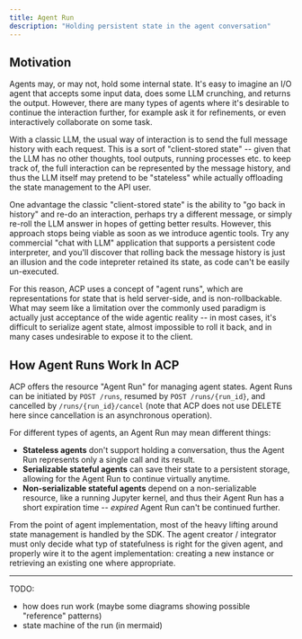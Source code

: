 ```yaml
---
title: Agent Run
description: "Holding persistent state in the agent conversation"
---
```


## Motivation

Agents may, or may not, hold some internal state. It's easy to imagine an I/O agent that accepts some input data, does some LLM crunching, and returns the output. However, there are many types of agents where it's desirable to continue the interaction further, for example ask it for refinements, or even interactively collaborate on some task.

With a classic LLM, the usual way of interaction is to send the full message history with each request. This is a sort of "client-stored state" -- given that the LLM has no other thoughts, tool outputs, running processes etc. to keep track of, the full interaction can be represented by the message history, and thus the LLM itself may pretend to be "stateless" while actually offloading the state management to the API user.

One advantage the classic "client-stored state" is the ability to "go back in history" and re-do an interaction, perhaps try a different message, or simply re-roll the LLM answer in hopes of getting better results. However, this approach stops being viable as soon as we introduce agentic tools. Try any commercial "chat with LLM" application that supports a persistent code interpreter, and you'll discover that rolling back the message history is just an illusion and the code intepreter retained its state, as code can't be easily un-executed.

For this reason, ACP uses a concept of "agent runs", which are representations for state that is held server-side, and is non-rollbackable. What may seem like a limitation over the commonly used paradigm is actually just acceptance of the wide agentic reality -- in most cases, it's difficult to serialize agent state, almost impossible to roll it back, and in many cases undesirable to expose it to the client.

## How Agent Runs Work In ACP

ACP offers the resource "Agent Run" for managing agent states. Agent Runs can be initiated by `POST /runs`, resumed by `POST /runs/{run_id}`, and cancelled by `/runs/{run_id}/cancel` (note that ACP does not use DELETE here since cancellation is an asynchronous operation).

For different types of agents, an Agent Run may mean different things:
- **Stateless agents** don't support holding a conversation, thus the Agent Run represents only a single call and its result.
- **Serializable stateful agents** can save their state to a persistent storage, allowing for the Agent Run to continue virtually anytime.
- **Non-serializable stateful agents** depend on a non-serializable resource, like a running Jupyter kernel, and thus their Agent Run has a short expiration time -- _expired_ Agent Run can't be continued further.

From the point of agent implementation, most of the heavy lifting around state management is handled by the SDK. The agent creator / integrator must only decide what typ of statefulness is right for the given agent, and properly wire it to the agent implementation: creating a new instance or retrieving an existing one where appropriate.

---

TODO:
- how does run work (maybe some diagrams showing possible "reference" patterns)
- state machine of the run (in mermaid)
